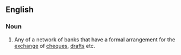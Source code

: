==English==

===Noun===
{{en-noun}}

# Any of a network of banks that have a formal arrangement for the [[exchange]] of [[cheque]]s, [[draft]]s etc.